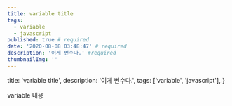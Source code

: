 ```yaml
---
title: variable title
tags:
  - variable
  - javascript
published: true # required
date: '2020-08-08 03:48:47' # required
description: '이게 변수다.' #required
thumbnailImg: ''
---
```


  title: 'variable title',
  description: '이게 변수다.',
  tags: ['variable', 'javascript'],
}

variable 내용
